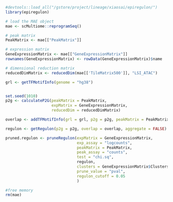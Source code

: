 ```r
#devtools::load_all("/gstore/project/lineage/xiaosai/epiregulon/")
library(epiregulon)

# load the MAE object
mae <- scMultiome::reprogramSeq()

# peak matrix
PeakMatrix <- mae[["PeakMatrix"]]

# expression matrix
GeneExpressionMatrix <- mae[["GeneExpressionMatrix"]]
rownames(GeneExpressionMatrix) <- rowData(GeneExpressionMatrix)$name

# dimensional reduction matrix
reducedDimMatrix <- reducedDim(mae[['TileMatrix500']], "LSI_ATAC")

grl <- getTFMotifInfo(genome = "hg38")


set.seed(1010)
p2g <- calculateP2G(peakMatrix = PeakMatrix, 
                    expMatrix = GeneExpressionMatrix, 
                    reducedDim = reducedDimMatrix)

overlap <- addTFMotifInfo(grl = grl, p2g = p2g, peakMatrix = PeakMatrix)

regulon <- getRegulon(p2g = p2g, overlap = overlap, aggregate = FALSE)

pruned.regulon <- pruneRegulon(expMatrix = GeneExpressionMatrix,
                               exp_assay = "logcounts",
                               peakMatrix = PeakMatrix,
                               peak_assay = "counts",
                               test = "chi.sq",
                               regulon,
                               clusters = GeneExpressionMatrix$Clusters,
                               prune_value = "pval",
                               regulon_cutoff = 0.05
                               )

```
```r
#free memory
rm(mae)
```
